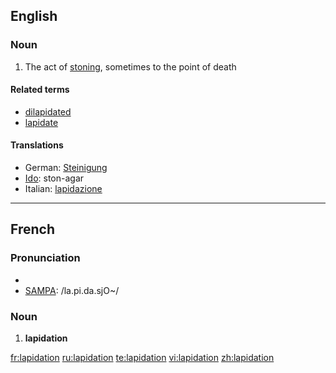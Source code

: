 ==English==

===Noun===
{{en-noun}}

# The act of [[stoning]], sometimes to the point of death

====Related terms====
*[[dilapidated]]
*[[lapidate]]

====Translations====
{{rfc-level|Translations at L3+ (AutoFormat would have corrected level of Translations)}}
{{trans-top|act of stoning, sometimes to the point of death}}
* German: [[Steinigung]] {{f}}
* [[Ido]]: ston-agar
* Italian: [[lapidazione]] {{f}}
{{trans-mid}}
{{trans-bottom}}

----

==French==

===Pronunciation===
* {{IPA|/la.pi.da.sjɔ̃/}}
* [[w:SAMPA|SAMPA]]: /la.pi.da.sjO~/

===Noun===
{{fr-noun|f}}

# '''lapidation'''

[[fr:lapidation]]
[[ru:lapidation]]
[[te:lapidation]]
[[vi:lapidation]]
[[zh:lapidation]]